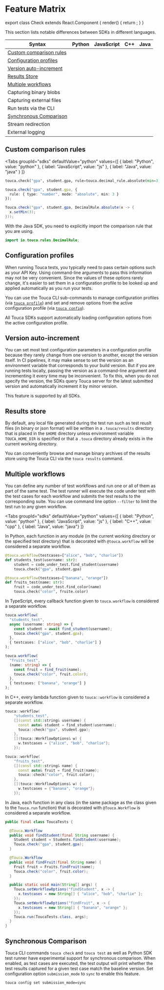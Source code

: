 
# Feature Matrix

export class Check extends React.Component {
  render() {
    return <HiCheckCircle color="green" size="1.25rem" />;
  }
}

This section lists notable differences between SDKs in different languages.

| Syntax                                              | Python    | JavaScript | C++       | Java      |
| --------------------------------------------------- | --------- | ---------- | --------- | --------- |
| [Custom comparison rules](#custom-comparison-rules) | <Check /> | <Check />  |           | <Check /> |
| [Configuration profiles](#configuration-profiles)   | <Check /> | <Check />  | <Check /> | <Check /> |
| [Version auto-increment](#version-auto-increment)   | <Check /> | <Check />  | <Check /> | <Check /> |
| [Results Store](#results-store)                     | <Check /> | <Check />  | <Check /> | <Check /> |
| [Multiple workflows](#multiple-workflows)           | <Check /> | <Check />  | <Check /> | <Check /> |
| Capturing binary blobs                              | <Check /> | <Check />  |           |           |
| Capturing external files                            | <Check /> | <Check />  |           |           |
| Run tests via the CLI                               | <Check /> |            |           |           |
| [Synchronous Comparison](#synchronous-comparison)   | <Check /> |            |           |           |
| Stream redirection                                  |           |            | <Check /> |           |
| External logging                                    |           |            | <Check /> |           |

## Custom comparison rules

<Tabs
  groupId="sdks"
  defaultValue="python"
  values={[
    { label: "Python", value: "python" },
    { label: "JavaScript", value: "js" },
    { label: "Java", value: "java" }
  ]}
>
<TabItem value="python">

```py
touca.check("gpa", student.gpa, rule=touca.decimal_rule.absolute(min=3))
```

</TabItem>
<TabItem value="js">

```ts
touca.check("gpa", student.gpa, {
  rule: { type: "number", mode: "absolute", min: 3 }
});
```

</TabItem>
<TabItem value="java">

```java
Touca.check("gpa", student.gpa, DecimalRule.absolute(x -> {
  x.setMin(3);
}));
```

With the Java SDK, you need to explicitly import the comparison rule that you
are using.

```java
import io.touca.rules.DecimalRule;
```

</TabItem>
</Tabs>

## Configuration profiles

When running Touca tests, you typically need to pass certain options such as
your API Key. Using command-line arguments to pass this information may not be
very convenient. Since the values of these options rarely change, it's easier to
set them in a configuration profile to be looked up and applied automatically as
you run your tests.

You can use the Touca CLI sub-commands to manage configuration profiles (via
[`touca profile`](../cli#configuration-profiles)) and set and remove options
from the active configuration profile (via
[`touca config`](../cli#configuration-options)).

All Touca SDKs support automatically loading configuration options from the
active configuration profile.

## Version auto-increment

You can set most test configuration parameters in a configuration profile
because they rarely change from one version to another, except the version
itself. In CI pipelines, it may make sense to set the version as an environment
variable that corresponds to your build version. But if you are running tests
locally, passing the version as a command-line argument and incrementing it
every time may be inconvenient. To fix this, when you do not specify the
version, the SDKs query Touca server for the latest submitted version and
automatically increment it by minor version.

This feature is supported by all SDKs.

## Results store

By default, any local file generated during the test run such as test reuslt
files (in binary or json format) will be written in a `.touca/results` directory
that is placed in the `$HOME` directory unless environment variable
`TOUCA_HOME_DIR` is specified or that a `.touca` directory already exists in the
current working directory.

You can conveniently browse and manage binary archives of the results store
using the Touca CLI via the `touca results` command.

## Multiple workflows

You can define any number of test workflows and run one or all of them as part
of the same test. The test runner will execute the code under test with the test
cases for each workflow and submits the test results to the corresponding suite.
You can use command line option `--filter` to limit the test run to any given
workflow.

<Tabs
  groupId="sdks"
  defaultValue="python"
  values={[
    { label: "Python", value: "python" },
    { label: "JavaScript", value: "js" },
    { label: "C++", value: "cpp" },
    { label: "Java", value: "java"}
  ]}
>
<TabItem value="python">

In Python, each function in any module (in the current working directory or the
specified test directory) that is decorated with `@touca.workflow` will be
considered a separate workflow.

```py
@touca.workflow(testcases=["alice", "bob", "charlie"])
def students_test(username: str):
    student = code_under_test.find_student(username)
    touca.check("gpa", student.gpa)

@touca.workflow(testcases=["banana", "orange"])
def fruits_test(name: str):
    fruit = code_under_test.find_color(name)
    touca.check("color", fruite.color)
```

</TabItem>
<TabItem value="js">

In TypeScript, every callback function given to `touca.workflow` is considered a
separate workflow.

```ts
touca.workflow(
  "students_test",
  async (username: string) => {
    const student = await find_student(username);
    touca.check("gpa", student.gpa);
  },
  { testcases: ["alice", "bob", "charlie"] }
);

touca.workflow(
  "fruits_test",
  (name: string) => {
    const fruit = find_fruit(name);
    touca.check("color", fruit.color);
  },
  { testcases: ["banana", "orange"] }
);
```

</TabItem>
<TabItem value="cpp">

In C++, every lambda function given to `touca::workflow` is considered a
separate workflow.

```cpp
touca::workflow(
    "students_test",
    [](const std::string& username) {
      const auto& student = find_student(username);
      touca::check("gpa", student.gpa);
    },
    [](touca::WorkflowOptions& w) {
      w.testcases = {"alice", "bob", "charlie"};
    });

touca::workflow(
    "fruits_test",
    [](const std::string& name) {
      const auto& fruit = find_fruit(name);
      touca::check("color", fruit.color);
    },
    [](touca::WorkflowOptions& w) {
      w.testcases = {"banana", "orange"};
    });
```

</TabItem>
<TabItem value="java">

In Java, each function in any class (in the same package as the class given to
the `Touca.run` function) that is decorated with `@Touca.Workflow` is considered
a separate workflow.

```java
public final class ToucaTests {

  @Touca.Workflow
  public void findStudent(final String username) {
    Student student = Students.findStudent(username);
    Touca.check("gpa", student.gpa);
  }

  @Touca.Workflow
  public void findFruit(final String name) {
    Fruit fruit = Fruits.findFruit(name);
    Touca.check("color", fruit.color);
  }

  public static void main(String[] args) {
    Touca.setWorkflowOptions("findStudent", x -> {
      x.testcases = new String[] { "alice", "bob", "charlie" };
    });
    Touca.setWorkflowOptions("findFruit", x -> {
      x.testcases = new String[] { "banana", "orange" };
    });
    Touca.run(ToucaTests.class, args);
  }
}
```

</TabItem>
</Tabs>

## Synchronous Comparison

<Since version="v1.8.6" />

Touca CLI commands `touca check` and `touca test` as well as Python SDK test
runner have experimental support for synchronous comparison. When enabled, as
test cases are executed, the test output will print whether the test results
captured for a given test case match the baseline version. Set configuration
option `submission_mode` to `sync` to enable this feature.

```plaintext
touca config set submission_mode=sync
```
